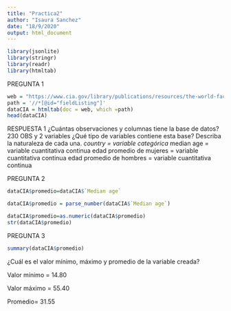 ```yaml
---
title: "Practica2"
author: "Isaura Sanchez"
date: "18/9/2020"
output: html_document
---
```

```r
library(jsonlite) 
library(stringr) 
library(readr)   
library(htmltab) 
```

PREGUNTA 1
```r
web = "https://www.cia.gov/library/publications/resources/the-world-factbook/fields/343.html"
path = '//*[@id="fieldListing"]'
dataCIA = htmltab(doc = web, which =path)
head(dataCIA)

```
RESPUESTA 1 
¿Cuántas observaciones y columnas tiene la base de datos?
230 OBS y 2 variables 
¿Qué tipo de variables contiene esta base? Describa la naturaleza de cada una.
*country = variable categórica
*median age = variable cuantitativa continua 
      edad promedio de mujeres = variable cuantitativa continua
      edad promedio de hombres = variable cuantitativa continua 



PREGUNTA 2
```r
dataCIA$promedio=dataCIA$`Median age`

dataCIA$promedio = parse_number(dataCIA$`Median age`)

dataCIA$promedio=as.numeric(dataCIA$promedio)
str(dataCIA$promedio)

```

PREGUNTA 3

```r
summary(dataCIA$promedio)
```

¿Cuál es el valor mínimo, máximo y promedio de la variable creada?

Valor mínimo = 14.80

Valor máximo = 55.40

Promedio= 31.55 